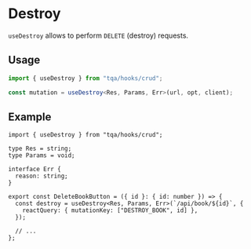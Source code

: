 # Destroy

`useDestroy` allows to perform `DELETE` (destroy) requests.

## Usage

```ts filename="TypeScript"
import { useDestroy } from "tqa/hooks/crud";

const mutation = useDestroy<Res, Params, Err>(url, opt, client);
```

## Example

```tsx filename="TypeScript (TSX)"
import { useDestroy } from "tqa/hooks/crud";

type Res = string;
type Params = void;

interface Err {
  reason: string;
}

export const DeleteBookButton = ({ id }: { id: number }) => {
  const destroy = useDestroy<Res, Params, Err>(`/api/book/${id}`, {
    reactQuery: { mutationKey: ["DESTROY_BOOK", id] },
  });

  // ...
};
```
